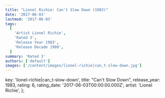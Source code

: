 ```yaml
---
title: "Lionel Richie: Can't Slow Down (1983)"
date: '2017-06-03'
lastmod: '2017-06-03'
tags:
  [
    'Artist Lionel Richie',
    'Rated 3',
    'Release Year 1983',
    'Release Decade 1980',
  ]
summary: 'Rated 3'
authors: ['default']
images: ['/content/images/lionel-richie|can_t-slow-down.jpg']
---
```


  key: 'lionel-richie|can_t-slow-down',
  title: "Can't Slow Down",
  release_year: 1983,
  rating: 6,
  rating_date: '2017-06-03T00:00:00.000Z',
  artist: 'Lionel Richie',
};

<MusicRating data={data} />
